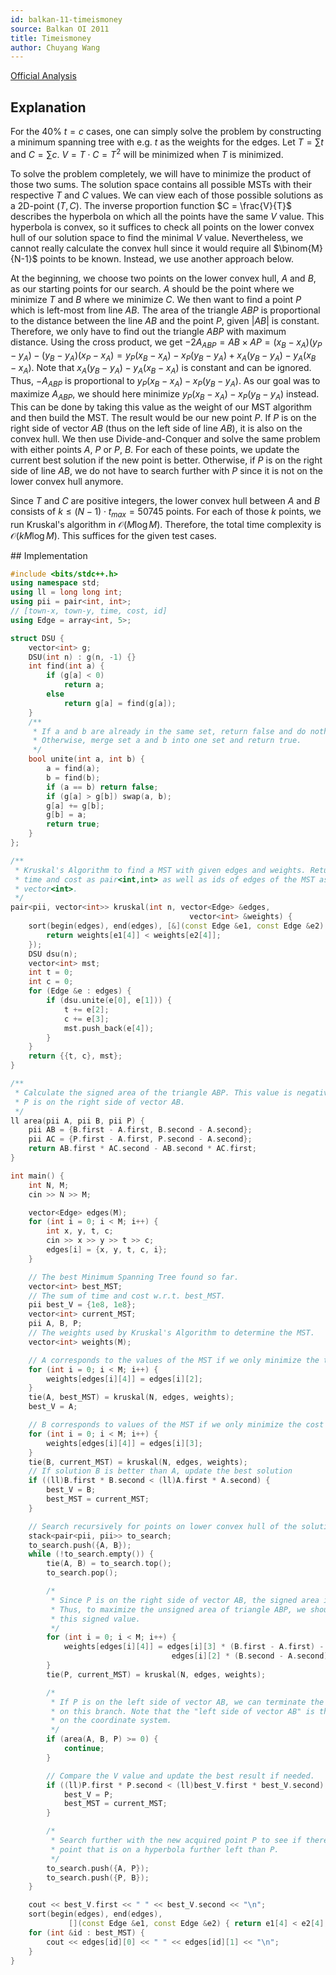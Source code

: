 ```yaml
---
id: balkan-11-timeismoney
source: Balkan OI 2011
title: Timeismoney
author: Chuyang Wang
---
```


[Official Analysis](http://www.boi2011.ro/resurse/tasks/timeismoney-sol.pdf)

## Explanation

For the 40% $t = c$ cases, one can simply solve the problem by constructing a minimum spanning tree with e.g. $t$ as the weights for the edges. Let $T = \sum t$ and $C = \sum c$. $V = T \cdot C = T^2$ will be minimized when $T$ is minimized. 

To solve the problem completely, we will have to minimize the product of those two sums. The solution space contains all possible MSTs with their respective $T$ and $C$ values. We can view each of those possible solutions as a 2D-point $(T, C)$. The inverse proportion function $C = \frac{V}{T}$ describes the hyperbola on which all the points have the same $V$ value. This hyperbola is convex, so it suffices to check all points on the lower convex hull of our solution space to find the minimal $V$ value. Nevertheless, we cannot really calculate the convex hull since it would require all $\binom{M}{N-1}$ points to be known. Instead, we use another approach below. 

At the beginning, we choose two points on the lower convex hull, $A$ and $B$, as our starting points for our search. $A$ should be the point where we minimize $T$ and $B$ where we minimize $C$. We then want to find a point $P$ which is left-most from line $AB$. The area of the triangle $ABP$ is proportional to the distance between the line $AB$ and the point $P$, given $|AB|$ is constant. Therefore, we only have to find out the triangle $ABP$ with maximum distance. Using the cross product, we get $-2A_{ABP} = AB \times AP = (x_B - x_A)(y_P - y_A) - (y_B - y_A)(x_P - x_A) = y_P(x_B - x_A) - x_P(y_B - y_A) + x_A(y_B - y_A) - y_A(x_B - x_A)$. Note that $x_A(y_B - y_A) - y_A(x_B - x_A)$ is constant and can be ignored. Thus, $-A_{ABP}$ is proportional to $y_P(x_B - x_A) - x_P(y_B - y_A)$. As our goal was to maximize $A_{ABP}$, we should here minimize $y_P(x_B - x_A) - x_P(y_B - y_A)$ instead. This can be done by taking this value as the weight of our MST algorithm and then build the MST. The result would be our new point $P$. If $P$ is on the right side of vector $AB$ (thus on the left side of line $AB$), it is also on the convex hull. We then use Divide-and-Conquer and solve the same problem with either points $A$, $P$ or $P$, $B$. For each of these points, we update the current best solution if the new point is better. Otherwise, if $P$ is on the right side of line $AB$, we do not have to search further with $P$ since it is not on the lower convex hull anymore.

Since $T$ and $C$ are positive integers, the lower convex hull between $A$ and $B$ consists of $k \leq (N-1) \cdot t_{max} = 50745$ points. For each of those $k$ points, we run Kruskal's algorithm in $\mathcal{O}(M \log M)$. Therefore, the total time complexity is $\mathcal{O}(kM \log M)$. This suffices for the given test cases. 

<LanguageSection>
<CPPSection>
## Implementation

```cpp
#include <bits/stdc++.h>
using namespace std;
using ll = long long int;
using pii = pair<int, int>;
// [town-x, town-y, time, cost, id]
using Edge = array<int, 5>;

struct DSU {
	vector<int> g;
	DSU(int n) : g(n, -1) {}
	int find(int a) {
		if (g[a] < 0)
			return a;
		else
			return g[a] = find(g[a]);
	}
	/**
	 * If a and b are already in the same set, return false and do nothing.
	 * Otherwise, merge set a and b into one set and return true.
	 */
	bool unite(int a, int b) {
		a = find(a);
		b = find(b);
		if (a == b) return false;
		if (g[a] > g[b]) swap(a, b);
		g[a] += g[b];
		g[b] = a;
		return true;
	}
};

/**
 * Kruskal's Algorithm to find a MST with given edges and weights. Returns the
 * time and cost as pair<int,int> as well as ids of edges of the MST as
 * vector<int>.
 */
pair<pii, vector<int>> kruskal(int n, vector<Edge> &edges,
										vector<int> &weights) {
	sort(begin(edges), end(edges), [&](const Edge &e1, const Edge &e2) {
		return weights[e1[4]] < weights[e2[4]];
	});
	DSU dsu(n);
	vector<int> mst;
	int t = 0;
	int c = 0;
	for (Edge &e : edges) {
		if (dsu.unite(e[0], e[1])) {
			t += e[2];
			c += e[3];
			mst.push_back(e[4]);
		}
	}
	return {{t, c}, mst};
}

/**
 * Calculate the signed area of the triangle ABP. This value is negative if point
 * P is on the right side of vector AB.
 */
ll area(pii A, pii B, pii P) {
	pii AB = {B.first - A.first, B.second - A.second};
	pii AC = {P.first - A.first, P.second - A.second};
	return AB.first * AC.second - AB.second * AC.first;
}

int main() {
	int N, M;
	cin >> N >> M;

	vector<Edge> edges(M);
	for (int i = 0; i < M; i++) {
		int x, y, t, c;
		cin >> x >> y >> t >> c;
		edges[i] = {x, y, t, c, i};
	}

	// The best Minimum Spanning Tree found so far.
	vector<int> best_MST;
	// The sum of time and cost w.r.t. best_MST.
	pii best_V = {1e8, 1e8};
	vector<int> current_MST;
	pii A, B, P;
	// The weights used by Kruskal's Algorithm to determine the MST.
	vector<int> weights(M);

	// A corresponds to the values of the MST if we only minimize the time
	for (int i = 0; i < M; i++) {
		weights[edges[i][4]] = edges[i][2];
	}
	tie(A, best_MST) = kruskal(N, edges, weights);
	best_V = A;

	// B corresponds to values of the MST if we only minimize the cost
	for (int i = 0; i < M; i++) {
		weights[edges[i][4]] = edges[i][3];
	}
	tie(B, current_MST) = kruskal(N, edges, weights);
	// If solution B is better than A, update the best solution
	if ((ll)B.first * B.second < (ll)A.first * A.second) {
		best_V = B;
		best_MST = current_MST;
	}

	// Search recursively for points on lower convex hull of the solution space
	stack<pair<pii, pii>> to_search;
	to_search.push({A, B});
	while (!to_search.empty()) {
		tie(A, B) = to_search.top();
		to_search.pop();

		/*
		 * Since P is on the right side of vector AB, the signed area is negative.
		 * Thus, to maximize the unsigned area of triangle ABP, we should minimize
		 * this signed value.
		 */
		for (int i = 0; i < M; i++) {
			weights[edges[i][4]] = edges[i][3] * (B.first - A.first) -
									edges[i][2] * (B.second - A.second);
		}
		tie(P, current_MST) = kruskal(N, edges, weights);

		/*
		 * If P is on the left side of vector AB, we can terminate the search
		 * on this branch. Note that the "left side of vector AB" is the right side
		 * on the coordinate system.
		 */
		if (area(A, B, P) >= 0) {
			continue;
		}

		// Compare the V value and update the best result if needed.
		if ((ll)P.first * P.second < (ll)best_V.first * best_V.second) {
			best_V = P;
			best_MST = current_MST;
		}

		/*
		 * Search further with the new acquired point P to see if there is another
		 * point that is on a hyperbola further left than P.
		 */
		to_search.push({A, P});
		to_search.push({P, B});
	}

	cout << best_V.first << " " << best_V.second << "\n";
	sort(begin(edges), end(edges),
			 [](const Edge &e1, const Edge &e2) { return e1[4] < e2[4]; });
	for (int &id : best_MST) {
		cout << edges[id][0] << " " << edges[id][1] << "\n";
	}
}
```

</CPPSection>

</LanguageSection>
